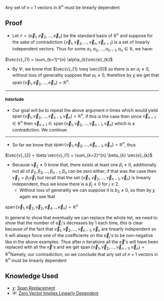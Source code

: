 Any set of <math>n+1
</math> vectors in <math>\mathbb{R}^n</math> must be linearly dependent 

== Proof ==

* Let <math display="inline">\mathcal{E} = \left( \vec{e}_1, \vec{e}_{2}, \ldots, \vec{e}_{n} \right)</math> be the standard basis of <math display="inline">\mathbb{R}^{n}</math> and suppose for the sake of contradiction <math display="inline">\left\{ \vec{v}_{1}, \vec{v}_{2},  \dots ,\vec{v}_{n },\vec{v}_{n + 1} \right\}</math> is a set of linearly independent vectors. Thus for some <math display="inline">\alpha_{1}, \alpha_{2},  \dots ,\alpha_{n - 1},\alpha_{n} \in \mathbb{R} </math>, we have:
<math display="block">\vec{v}_{1} = \sum_{k=1}^{n} \alpha_{k}\vec{e}_{k}</math>

* By <math display="inline">\Psi</math>, we know that <math display="inline">\vec{v}_{1} \neq \vec{0}</math> so there is an <math display="inline">\alpha_{i} \neq 0</math>, without loss of generality suppose that <math display="inline">\alpha_{1} \neq 0</math>, therefore by <math display="inline">\chi</math> we get that <math display="inline">\operatorname{span} \{\vec{v}_{1}, \vec{e}_{2}, \ldots, \vec{e}_{n}\} = \mathbb{R}^{n}</math>.

----

==== Interlude ====

* Our goal will be to repeat the above argument <math display="inline">n</math> times which would yield <math display="inline">\operatorname{span}\left\{ \vec{v}_{1} ,  \vec{v}_{2} ,  \dotsc  ,  \vec{v}_{n - 1} ,  \vec{v}_{n}\right\} = \mathbb{R}^{n}</math>, if this is the case then since <math display="inline">\vec{v}_{n + 1} \in \mathbb{R}^{n}</math> then <math display="inline">\vec{v}_{n + 1} \in \operatorname{span}\left\{ \vec{v}_{1} , \vec{v}_{2} , \dotsc  , \vec{v}_{n - 1} , \vec{v}_{n}\right\}</math> which is a contradiction. We continue:

----

* So far we know that <math display="inline">\operatorname{span}\left\{ \vec{v}_{1} , \vec{e}_{2} , \dotsc  , \vec{e}_{n - 1} , \vec{e}_{n}\right\} = \mathbb{R}^{n}</math>, thus 
<math display="block">\vec{v}_{2} = \beta \vec{v}_{1}  +  \sum_{k=2}^{n} \beta_{k} \vec{e}_{k}</math>

*  Because <math display="inline">\vec{v}_{2} \neq 0</math> know that, there exists at least one <math display="inline">\beta_{i} \neq 0</math>, additionally not all of <math display="inline">\beta_{2} , \beta_{3} , \dotsc  , \beta_{n - 1} , \beta_{n}</math> can be zero either, if that was the case then <math display="inline">\vec{v}_{2} = \beta_{1} \vec{v}_{1}</math> but recall that the set <math display="inline">\left\{ \vec{v}_{1} , \vec{v}_{2} , \dotsc  , \vec{v}_{n - 1} , \vec{v}_{n} \right\}</math> is linearly independent, thus we know there is a <math display="inline">\beta_{j} \neq 0</math> for <math display="inline">j \ge 2</math>.  
**  Without loss of generality we can suppose it is <math display="inline">b_{3} \neq0</math>, so then by <math display="inline">\chi</math> again we see that 
<math display="block">\operatorname{span}\left\{ \vec{v}_{1} , \vec{e}_{2} , \vec{v}_{2}, \vec{e}_{4} \dotsc  ,  \vec{e}_{n}\right\} = \mathbb{R}^{n}</math>

In general to show that eventually we can replace the whole list, we need to show that the number of <math display="inline">\vec{e}_{ i}</math>'s decreases by <math display="inline">1</math> each time, this is clear because of the fact that <math display="inline">\vec{v}_{1} , \vec{v}_{2} , \dotsc  , \vec{v}_{n - 1} , \vec{v}_{n}</math> are linearly independent so it will always force one of the coefficients on the <math display="inline">\vec{e}_{j}</math>'s to be non-negative like in the above examples. Thus after <math display="inline">n</math> iterations all the <math display="inline">\vec{e}</math>'s will have been replaced with all the <math display="inline">\vec{v}</math>'s and we get <math display="block">\operatorname{span}\left\{ \vec{v}_{1} , \vec{v}_{2} , \dotsc  , \vec{v}_{n - 1} , \vec{v}_{n}\right\} = \mathbb{R}^{n}</math>Namely, our contradiction, so we conclude that any set of <math>n+1
</math> vectors in <math>\mathbb{R}^n</math> must be linearly dependent

== Knowledge Used ==

* <math>\chi</math>: [[Span Replacement]]
* <math>\Psi</math>: [[Zero Vector Implies Linearly Dependent]]
{{Knowledge Metadata|Linear Algebra|Theorem}}
